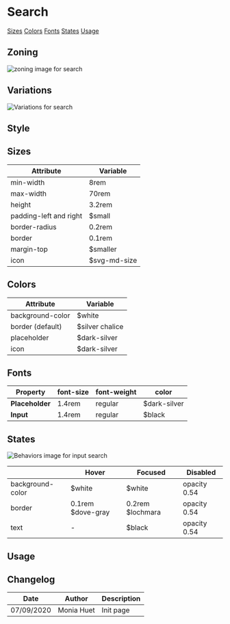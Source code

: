 

<Meta title="Guidelines|Components/Input-Search" />

# Search

<Story id="components-form--search" />

<Row>
	<Col centered="all">
		<a href="#sizes">Sizes</a>
	</Col>
	<Col centered="all">
		<a href="#colors">Colors</a>
	</Col>
	<Col centered="all">
		<a href="#fonts">Fonts</a>
	</Col>
	<Col centered="all">
		<a href="#states">States</a>
	</Col>
		<Col centered="all">
		<a href="#usage">Usage</a>
	</Col>
</Row>


## Zoning

<img src={InputZoning} alt="zoning image for search" className="full" class="full" />

## Variations

<img src={InputVariations} alt="Variations for search" className="full" class="full" />

## Style

## Sizes <a id="sizes" />

| Attribute                      | Variable          |
| ------------------------------ | ----------------- |
| min-width                      | 8rem              |
| max-width                      | 70rem             |
| height    		 		   	 | 3.2rem            |
| padding-left and right         | $small            |
| border-radius                  | 0.2rem            |
| border                         | 0.1rem            |
| margin-top                     | $smaller          |
| icon							 | $svg-md-size      |



## Colors <a id="colors" />

| Attribute                      | Variable                            |
| ------------------------------ | ----------------------------------- |
| background-color               | $white                              |
| border (default)               | $silver chalice                     |
| placeholder                    | $dark-silver                        |
| icon		                     | $dark-silver                        |


## Fonts <a id="fonts" />

| Property       | font-size | font-weight | color		 |
|----------------|-----------|-------------|-------------|
| **Placeholder**| 1.4rem    |regular      |$dark-silver |
| **Input**      | 1.4rem    |regular      |$black		 |


## States <a id="states" />

<img src={InputBehaviors} alt="Behaviors image for input search" className="full" class="full" />

|                      | **Hover**           | **Focused**       | **Disabled**     | 
| -------------------- | ------------------- | ----------------- | ---------------- | 
| background-color     | $white			     | $white			 | opacity 0.54     | 
| border               | 0.1rem $dove-gray   | 0.2rem $lochmara  | opacity 0.54     | 
| text                 | -                   | $black            | opacity 0.54     | 

## Usage <a id="usage" />




## Changelog

| Date       | Author      | Description |
| ---------- | ----------- | ----------- |
| 07/09/2020 | Monia Huet  | Init page   |
